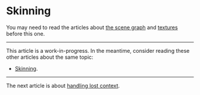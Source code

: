 # Skinning

You may need to read the articles about [the scene graph](/a/webgl/scene-graph) and [textures](/a/webgl/textures) before this one.

---

This article is a work-in-progress. In the meantime, consider reading these other articles about the same topic:

- [Skinning](https://webgl2fundamentals.org/webgl/lessons/webgl-skinning.html).

---

The next article is about [handling lost context](/a/webgl/lost-context).
